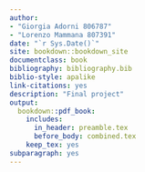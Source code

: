 ```yaml
---
author:
- "Giorgia Adorni 806787"
- "Lorenzo Mammana 807391"
date: "`r Sys.Date()`"
site: bookdown::bookdown_site
documentclass: book
bibliography: bibliography.bib
biblio-style: apalike
link-citations: yes
description: "Final project"
output: 
  bookdown::pdf_book:
    includes:
      in_header: preamble.tex
      before_body: combined.tex
    keep_tex: yes
subparagraph: yes
---
```

